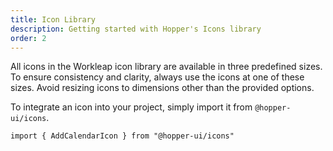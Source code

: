 ```yaml
---
title: Icon Library
description: Getting started with Hopper's Icons library
order: 2
---
```


All icons in the Workleap icon library are available in three predefined sizes. To ensure consistency and clarity, always use the icons at one of these sizes. Avoid resizing icons to dimensions other than the provided options.

To integrate an icon into your project, simply import it from `@hopper-ui/icons`.

```tsx
import { AddCalendarIcon } from "@hopper-ui/icons"
```

<Switcher
    type="react"
    iconType="icon"
    headLine="You can preview icons in your preferred size. Simply click on an icon to instantly copy its name!"
/>
